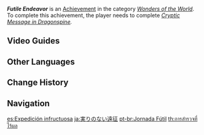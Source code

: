 {{Achievement Infobox
|id           = 81038
|order id     = 1039
|category     = Wonders of the World
|description  = Discover the remains of many ruin machines.
|requirements = Complete ''[[Cryptic Message in Dragonspine]].''
|primogems    = 5
|tracking     = 
|hidden       = 1
|topic        = 
|type         = Exploration
}}
'''''Futile Endeavor''''' is an [[Achievement]] in the category ''[[Wonders of the World]]''. To complete this achievement, the player needs to complete ''[[Cryptic Message in Dragonspine]].''
<!--
==Trivia==
-->
==Video Guides==
{{EVT
|video1   = mbRF0-4AQHI
|caption1 = "Futile Endeavor" Achievement Guide

|video2   = 8DwX62FkxKU
|caption2 = Futile Endeavor achievment with Secret message decryption
}}

==Other Languages==
{{Other Languages
|en      = Futile Endeavor
|zhs     = 无果的远征
|zhs_rm  = Wú Guǒ de Yuǎnzhēng
|zht     = 無果的遠征
|zht_rm  = Wú Guǒ de Yuǎnzhēng
|zh_tl   = Fruitless Expedition
|ja      = 実りのない遠征
|ja_rm   = Minori no Nai Ensei
|ja_tl   = Fruitless Expedition
|ko      = 결실 없는 원정
|ko_tl   = Expedition Without Result
|es      = Expedición infructuosa
|es_tl   = Fruitless Expedition
|fr      = Futile expédition
|fr_tl   = Futile Expedition
|ru      = Бесполезные усилия
|ru_tl   = Useless Efforts
|th      = การสำรวจที่ไร้ผล
|th_rm   = 
|th_tl   = 
|vi      = Cuộc viễn chinh không có kết quả
|vi_tl   = An Expedition With No Results
|de      = Fruchtlose Expedition
|de_tl   = Fruitless Expedition
|id      = Ekspedisi yang Sia-sia
|id_tl   = Futile Expedition
|pt      = Jornada Fútil
|pt_tl   = 
|tr      = Beyhude Çaba
|tr_tl   = Futile Effort
|it      = Impresa futile
|it_tl   = 
}}

==Change History==
{{Change History|1.2}}
<!--
==References==
{{Reflist}}
-->
==Navigation==
{{Achievement Navbox|Wonders of the World|Exploration}}

[[es:Expedición infructuosa]]
[[ja:実りのない遠征]]
[[pt-br:Jornada Fútil]]
[[th:การสำรวจที่ไร้ผล]]